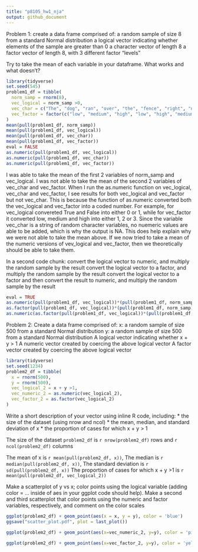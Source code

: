 ```yaml
---
title: "p8105_hw1_nja"
output: github_document
---
```


Problem 1: create a data frame comprised of:
a random sample of size 8 from a standard Normal distribution
a logical vector indicating whether elements of the sample are greater than 0
a character vector of length 8
a factor vector of length 8, with 3 different factor “levels”

Try to take the mean of each variable in your dataframe. What works and what doesn’t?
```r
library(tidyverse)
set.seed(545)
problem1_df = tibble(
  norm_samp = rnorm(8),
  vec_logical = norm_samp >0,
  vec_char = c("The", "dog", "ran", "over", "the", "fence", "right", "now"),
  vec_factor = factor(c("low", "medium", "high", "low", "high", "medium", "low", "medium"))
)
mean(pull(problem1_df, norm_samp))
mean(pull(problem1_df, vec_logical))
mean(pull(problem1_df, vec_char))
mean(pull(problem1_df, vec_factor))
eval = FALSE
as.numeric(pull(problem1_df, vec_logical))
as.numeric(pull(problem1_df, vec_char))
as.numeric(pull(problem1_df, vec_factor))
```
I was able to take the mean of the first 2 variables of norm_samp and vec_logical. I was not able to take the mean of the second 2 variables of vec_char and vec_factor. When I run the as.numeric function on vec_logical, vec_char and vec_factor, I see results for both vec_logical and vec_factor but not vec_char. This is because the function of as.numeric converted both the vec_logical and vec_factor into a coded number. For example, for vec_logical convereted True and False into either 0 or 1, while for vec_factor it converted low, medium and high into either 1, 2 or 3. Since the variable vec_char is a string of random character variables, no nuemeric values are able to be added, which is why the output is NA. This does help explain why we were not able to take the mean above. If we now tried to take a mean of the numeric versions of vev_logical and vec_factor, then we theoretically should be able to take them. 

In a second code chunk:
convert the logical vector to numeric, and multiply the random sample by the result
convert the logical vector to a factor, and multiply the random sample by the result
convert the logical vector to a factor and then convert the result to numeric, and multiply the random sample by the result

```r
eval = TRUE
as.numeric(pull(problem1_df, vec_logical))*(pull(problem1_df, norm_samp))
as.factor(pull(problem1_df, vec_logical))*(pull(problem1_df, norm_samp))
as.numeric(as.factor(pull(problem1_df, vec_logical))*(pull(problem1_df, norm_samp)))
```
Problem 2: Create a data frame comprised of:
x: a random sample of size 500 from a standard Normal distribution
y: a random sample of size 500 from a standard Normal distribution
A logical vector indicating whether x + y > 1
A numeric vector created by coercing the above logical vector
A factor vector created by coercing the above logical vector

```r
library(tidyverse)
set.seed(1234)
problem2_df = tibble(
  x = rnorm(500),
  y = rnorm(500),
  vec_logical_2 = x + y >1,
  vec_numeric_2 = as.numeric(vec_logical_2),
  vec_factor_2 = as.factor(vec_logical_2)
)
```

Write a short description of your vector using inline R code, including: 
* the size of the dataset (using nrow and ncol) 
* the mean, median, and standard deviation of x 
* the proportion of cases for which x + y > 1

The size of the dataset `problem2_df` is `r nrow(problem2_df)` rows and `r ncol(problem2_df)` columns

The mean of x is `r mean(pull(problem2_df, x))`, 
The median is `r median(pull(problem2_df, x))`, 
The standard deviation is `r sd(pull(problem2_df, x))` 
The proportion of cases for which x + y >1 is `r mean(pull(problem2_df, vec_logical_2))`

Make a scatterplot of y vs x; color points using the logical variable (adding color = ... inside of aes in your ggplot code should help). Make a second and third scatterplot that color points using the numeric and factor variables, respectively, and comment on the color scales

```r
ggplot(problem2_df) + geom_point(aes(x = x, y = y), color = 'blue') 
ggsave("scatter_plot.pdf", plot = last_plot())

ggplot(problem2_df) + geom_point(aes(x=vec_numeric_2, y=y), color = 'pink')

ggplot(problem2_df) + geom_point(aes(x=vec_factor_2, y=y), color = 'yellow')
```






